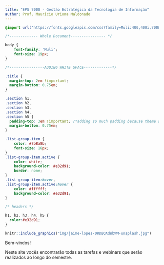 ```yaml
---
title: "EPS 7008 - Gestão Estratégica da Tecnologia de Informação"
author: Prof. Mauricio Uriona Maldonado
---
```


<style>
.navbar {
  background-color:#e32d91;
  color: yellow !important;
}

.navbar-inverse .navbar-nav > li > a:hover,
.navbar-inverse .navbar-nav > li > a:focus {
    background-color: yellow;
    color: #e32d91;
}
.navbar-inverse .navbar-nav > .active > a,
.navbar-inverse .navbar-nav > .active > a:hover,
.navbar-inverse .navbar-nav > .active > a:focus {
  color: #e32d91;
  background-color: yellow;
}
.navbar-inverse .navbar-toggle:hover,
.navbar-inverse .navbar-toggle:focus {
  background-color: yellow;
}
.navbar-inverse .navbar-collapse,
.navbar-inverse .navbar-form {
  border-color: #e32d91;
}
</style>  

```css

@import url('https://fonts.googleapis.com/css?family=Muli:400,400i,700&display=swap');

/*------------- Whole Document---------------- */

body {
    font-family: 'Muli';
    font-size: 19px;
}

/*----------------ADDING WHITE SPACE-------------*/

.title {
  margin-top: 2em !important;
  margin-bottom: 0.75em;
}

.section h1,
.section h2, 
.section h3, 
.section h4, 
.section h5 { 
  padding-top: 3em !important; /*adding so much padding because theme adds a margin-top: -65px by default */
  margin-bottom: 0.75em;
}

.list-group-item {
    color: #7b8a8b;
    font-size: 16px;
}
.list-group-item.active {
    color: white;
    background-color: #e32d91;
    border: none;
}
.list-group-item:hover, 
.list-group-item.active:hover {
    color: #ffffff;
    background-color: #e32d91;
}

/* headers */

h1, h2, h3, h4, h5 {
  color:#e32d91;
}
```

```r
knitr::include_graphics("img/jaime-lopes-0RDBOAdnbWM-unsplash.jpg")

```


Bem-vindos!

Neste site vocês encontrarão todas as tarefas e webinars que serão realizados ao longo do semestre.